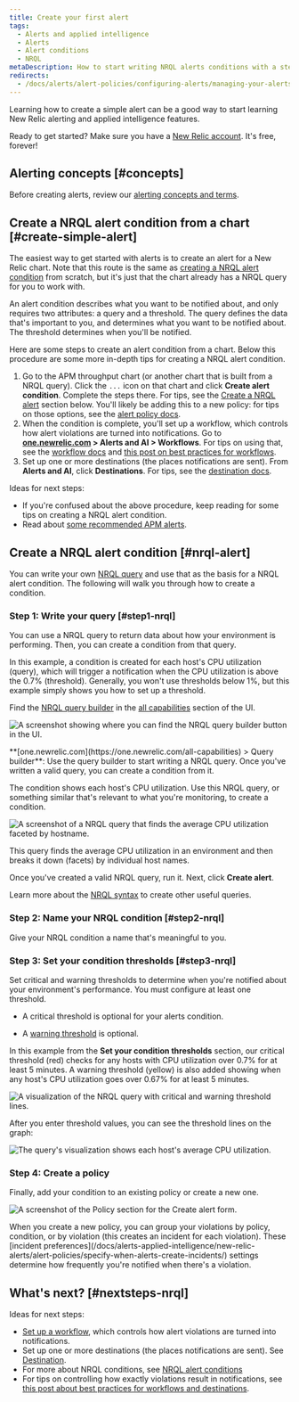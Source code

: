 ```yaml
---
title: Create your first alert
tags:
  - Alerts and applied intelligence
  - Alerts
  - Alert conditions
  - NRQL
metaDescription: How to start writing NRQL alerts conditions with a step-by-step user case.
redirects:
  - /docs/alerts/alert-policies/configuring-alerts/managing-your-alerts
---
```







Learning how to create a simple alert can be a good way to start learning New Relic alerting and applied intelligence features. 

Ready to get started? Make sure you have a [New Relic account](https://newrelic.com/signup). It's free, forever!

## Alerting concepts [#concepts]

Before creating alerts, review our [alerting concepts and terms](/docs/alerts-applied-intelligence/applied-intelligence/incident-intelligence/basic-alerting-concepts).

## Create a NRQL alert condition from a chart [#create-simple-alert]

The easiest way to get started with alerts is to create an alert for a New Relic chart. Note that this route is the same as [creating a NRQL alert condition](/docs/alerts-applied-intelligence/new-relic-alerts/alert-conditions/create-nrql-alert-conditions) from scratch, but it's just that the chart already has a NRQL query for you to work with. 

An alert condition describes what you want to be notified about, and only requires two attributes: a query and a threshold. The query defines the data that's important to you, and determines what you want to be notified about. The threshold determines when you'll be notified.

Here are some steps to create an alert condition from a chart. Below this procedure are some more in-depth tips for creating a NRQL alert condition.  

1. Go to the APM throughput chart (or another chart that is built from a NRQL query). Click the `...` icon on that chart and click **Create alert condition**. Complete the steps there. For tips, see the [Create a NRQL alert](#nrql-alert) section below. You'll likely be adding this to a new policy: for tips on those options, see the [alert policy docs](/docs/alerts-applied-intelligence/new-relic-alerts/alert-policies/specify-when-alerts-create-incidents/#preference-policy).
2. When the condition is complete, you'll set up a workflow, which controls how alert violations are turned into notifications. Go to **[one.newrelic.com](https://one.newrelic.com/all-capabilities) > Alerts and AI > Workflows**. For tips on using that, see the [workflow docs](/docs/alerts-applied-intelligence/applied-intelligence/incident-workflows/incident-workflows) and [this post on best practices for workflows](https://discuss.newrelic.com/t/relic-solution-patterns-for-implementing-alerts-workflows/188605).
3. Set up one or more destinations (the places notifications are sent). From **Alerts and AI**, click **Destinations**. For tips, see the [destination docs](/docs/alerts-applied-intelligence/notifications/destinations).

Ideas for next steps: 

* If you're confused about the above procedure, keep reading for some tips on creating a NRQL alert condition.
* Read about [some recommended APM alerts](/docs/alerts-applied-intelligence/new-relic-alerts/get-started/condition-recommendations).

## Create a NRQL alert condition [#nrql-alert] 

You can write your own [NRQL query](/docs/query-your-data/nrql-new-relic-query-language/get-started/introduction-nrql-new-relics-query-language) and use that as the basis for a NRQL alert condition. The following will walk you through how to create a condition. 

### Step 1: Write your query [#step1-nrql]

You can use a NRQL query to return data about how your environment is performing. Then, you can create a condition from that query.

In this example, a condition is created for each host's CPU utilization (query), which will trigger a notification when the CPU utilization is above the 0.7% (threshold). Generally, you won't use thresholds below 1%, but this example simply shows you how to set up a threshold.

Find the [NRQL query builder](/docs/query-your-data/explore-query-data/query-builder/use-advanced-nrql-mode-query-data/) in the [all capabilities](https://one.newrelic.com/all-capabilities) section of the UI.

<img
  title="A screenshot showing where you can find the NRQL query builder button in the UI."
  alt="A screenshot showing where you can find the NRQL query builder button in the UI."
  src={accountsQueryBuilder}
/>

<figcaption>
  **[one.newrelic.com](https://one.newrelic.com/all-capabilities) > Query builder**: Use the query builder to start writing a NRQL query. Once you've written a valid query, you can create a condition from it.
</figcaption>

The condition shows each host's CPU utilization. Use this NRQL query, or something similar that's relevant to what you're monitoring, to create a condition.

<img
  title="A screenshot of a NRQL query that finds the average CPU utilization faceted by hostname."
  alt="A screenshot of a NRQL query that finds the average CPU utilization faceted by hostname."
  src={accountsNrqlQuery}
/>

<figcaption>
  This query finds the average CPU utilization in an environment and then breaks it
  down (facets) by individual host names.
</figcaption>

Once you've created a valid NRQL query, run it. Next, click **Create alert**.

Learn more about the [NRQL syntax](/docs/query-your-data/nrql-new-relic-query-language/get-started/introduction-nrql-new-relics-query-language/#syntax) to create other useful queries.

### Step 2: Name your NRQL condition [#step2-nrql]

Give your NRQL condition a name that's meaningful to you.

### Step 3: Set your condition thresholds [#step3-nrql]

Set critical and warning thresholds to determine when you're notified about your environment's performance. You must configure at least one threshold.

* A critical threshold is optional for your alerts condition.  

* A [warning threshold](/docs/alerts-applied-intelligence/new-relic-alerts/alert-conditions/set-thresholds-alert-condition/#threshold-levels) is optional.

In this example from the **Set your condition thresholds** section, our critical threshold (red) checks for any hosts with CPU utilization over 0.7% for at least 5 minutes. A warning threshold (yellow) is also added showing when any host's CPU utilization goes over 0.67% for at least 5 minutes.

<img
  title="A visualization of the NRQL query with critical and warning threshold lines."
  alt="A visualization of the NRQL query with critical and warning threshold lines."
  src={accountsAlertThresholdsStatic}
/>

After you enter threshold values, you can see the threshold lines on the graph:

<img
  title="The query's visualization shows each host's average CPU utilization."
  alt="The query's visualization shows each host's average CPU utilization."
  src={accountsShowNrqlGraph}
/>

### Step 4: Create a policy

Finally, add your condition to an existing policy or create a new one.

<img
  title="A screenshot of the Policy section for the Create alert form."
  alt="A screenshot of the Policy section for the Create alert form."
  src={accountsNrqlCreatePolicy}
/>

<figcaption>
  When you create a new policy, you can group your violations by policy, condition, or by violation (this creates an incident for each violation). These [incident preferences](/docs/alerts-applied-intelligence/new-relic-alerts/alert-policies/specify-when-alerts-create-incidents/) settings determine how frequently you're notified when there's a violation.
</figcaption>

## What's next? [#nextsteps-nrql]

Ideas for next steps: 

* [Set up a workflow](/docs/alerts-applied-intelligence/applied-intelligence/incident-workflows/incident-workflows), which controls how alert violations are turned into notifications. 
* Set up one or more destinations (the places notifications are sent). See [Destination](/docs/alerts-applied-intelligence/notifications/destinations).
* For more about NRQL conditions, see [NRQL alert conditions](/docs/alerts-applied-intelligence/new-relic-alerts/alert-conditions/create-nrql-alert-conditions)
* For tips on controlling how exactly violations result in notifications, see [this post about best practices for workflows and destinations](https://discuss.newrelic.com/t/relic-solution-patterns-for-implementing-alerts-workflows/188605).
